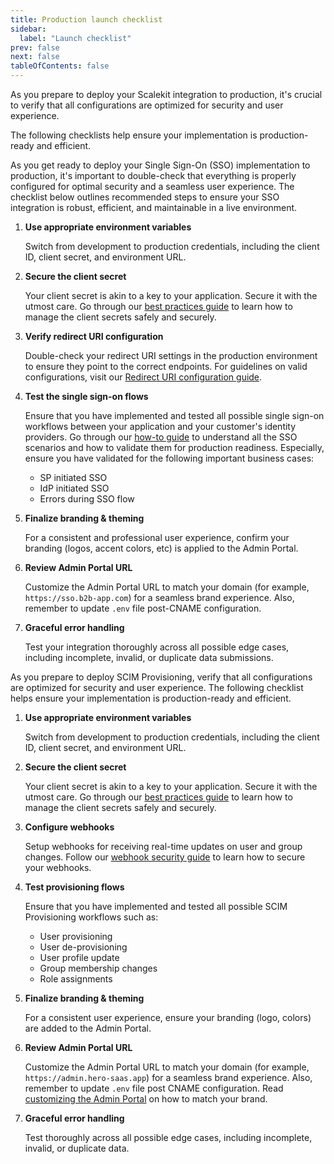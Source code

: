 ```yaml
---
title: Production launch checklist
sidebar:
  label: "Launch checklist"
prev: false
next: false
tableOfContents: false
---
```



As you prepare to deploy your Scalekit integration to production, it's crucial to verify that all configurations are optimized for security and user experience.

The following checklists help ensure your implementation is production-ready and efficient.

<Tabs>
<TabItem value="sso" label="SSO Integration">

As you get ready to deploy your Single Sign-On (SSO) implementation to production, it's important to double-check that everything is properly configured for optimal security and a seamless user experience. The checklist below outlines recommended steps to ensure your SSO integration is robust, efficient, and maintainable in a live environment.

<Steps>

1. <CheckItem iconName="approve-check-circle"> **Use appropriate environment variables**</CheckItem>

    Switch from development to production credentials, including the client ID, client secret, and environment URL.

2. <CheckItem iconName="approve-check-circle"> **Secure the client secret** </CheckItem>

    Your client secret is akin to a key to your application. Secure it with the utmost care. Go through our [best practices guide](/sso/guides/key-concepts/manage-client-secrets) to learn how to manage the client secrets safely and securely.

3. <CheckItem iconName="approve-check-circle"> **Verify redirect URI configuration** </CheckItem>

    Double-check your redirect URI settings in the production environment to ensure they point to the correct endpoints. For guidelines on valid configurations, visit our [Redirect URI configuration guide](/sso/guides/key-concepts/redirect-uri).

4. <CheckItem iconName="approve-check-circle"> **Test the single sign-on flows** </CheckItem>

    Ensure that you have implemented and tested all possible single sign-on workflows between your application and your customer's identity providers. Go through our [how-to guide](/sso/test-sso) to understand all the SSO scenarios and how to validate them for production readiness. Especially, ensure you have validated for the following important business cases:

    - SP initiated SSO
    - IdP initiated SSO
    - Errors during SSO flow

5. <CheckItem iconName="approve-check-circle"> **Finalize branding & theming** </CheckItem>

    For a consistent and professional user experience, confirm your branding (logos, accent colors, etc) is applied to the Admin Portal.

6. <CheckItem iconName="approve-check-circle"> **Review Admin Portal URL** </CheckItem>

    Customize the Admin Portal URL to match your domain (for example, `https://sso.b2b-app.com`) for a seamless brand experience. Also, remember to update `.env` file post-CNAME configuration.

7. <CheckItem iconName="approve-check-circle"> **Graceful error handling** </CheckItem>

    Test your integration thoroughly across all possible edge cases, including incomplete, invalid, or duplicate data submissions.

</Steps>

</TabItem>

<TabItem value="scim" label="SCIM Provisioning">

As you prepare to deploy SCIM Provisioning, verify that all configurations are optimized for security and user experience. The following checklist helps ensure your implementation is production-ready and efficient.

<Steps>

1. <CheckItem iconName="approve-check-circle"> **Use appropriate environment variables** </CheckItem>

    Switch from development to production credentials, including the client ID, client secret, and environment URL.

2. <CheckItem iconName="approve-check-circle"> **Secure the client secret** </CheckItem>

    Your client secret is akin to a key to your application. Secure it with the utmost care. Go through our [best practices guide](/sso/guides/key-concepts/manage-client-secrets) to learn how to manage the client secrets safely and securely.

3. <CheckItem iconName="approve-check-circle"> **Configure webhooks** </CheckItem>

    Setup webhooks for receiving real-time updates on user and group changes. Follow our [webhook security guide](/scim/webhooks) to learn how to secure your webhooks.

4. <CheckItem iconName="approve-check-circle"> **Test provisioning flows** </CheckItem>

    Ensure that you have implemented and tested all possible SCIM Provisioning workflows such as:

    - User provisioning
    - User de-provisioning
    - User profile update
    - Group membership changes
    - Role assignments

5. <CheckItem iconName="approve-check-circle"> **Finalize branding & theming** </CheckItem>

    For a consistent user experience, ensure your branding (logo, colors) are added to the Admin Portal.

6. <CheckItem iconName="approve-check-circle"> **Review Admin Portal URL** </CheckItem>

    Customize the Admin Portal URL to match your domain (for example, `https://admin.hero-saas.app`) for a seamless brand experience. Also, remember to update `.env` file post CNAME configuration. Read [customizing the Admin Portal](/scim/domain-and-theme-customization) on how to match your brand.

7. <CheckItem iconName="approve-check-circle"> **Graceful error handling** </CheckItem>

    Test thoroughly across all possible edge cases, including incomplete, invalid, or duplicate data.

</Steps>

</TabItem>
</Tabs>

